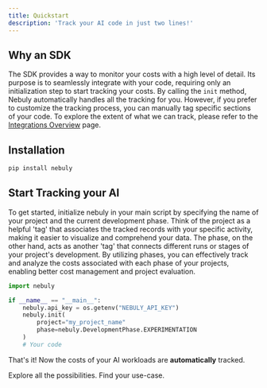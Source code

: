 ```yaml
---
title: Quickstart
description: 'Track your AI code in just two lines!'
---
```


## Why an SDK

The SDK provides a way to monitor your costs with a high level of detail. Its purpose is to seamlessly integrate with your code, requiring only an initialization step to start tracking your costs. By calling the `init` method, Nebuly automatically handles all the tracking for you. However, if you prefer to customize the tracking process, you can manually tag specific sections of your code. To explore the extent of what we can track, please refer to the [Integrations Overview](./integrations/overview) page.

## Installation

```bash
pip install nebuly
```

## Start Tracking your AI

To get started, initialize nebuly in your main script by specifying the name of your project and the current development phase. Think of the project as a helpful 'tag' that associates the tracked records with your specific activity, making it easier to visualize and comprehend your data. The phase, on the other hand, acts as another 'tag' that connects different runs or stages of your project's development. By utilizing phases, you can effectively track and analyze the costs associated with each phase of your projects, enabling better cost management and project evaluation.

```python
import nebuly

if __name__ == "__main__":
    nebuly.api_key = os.getenv("NEBULY_API_KEY")
    nebuly.init(
        project="my_project_name"
        phase=nebuly.DevelopmentPhase.EXPERIMENTATION
    )
    # Your code
```

That's it! Now the costs of your AI workloads are **automatically** tracked.

<CardGroup cols={2}>
  <Card
    title="API Reference"
    icon="code"
    href="/nebuly-sdk/docs/python/api_reference"
  >
    Explore all the possibilities.
  </Card>
  <Card
    title="Tutorials"
    icon="palette"
    href="/nebuly-sdk/docs/python/tutorials"
  >
    Find your use-case.
  </Card>
</CardGroup>
